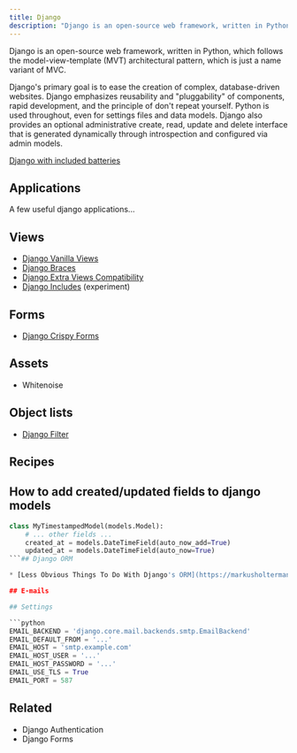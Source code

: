 ```yaml
---
title: Django
description: "Django is an open-source web framework, written in Python, which follows the model-view-template (MVT) architectural pattern, which is just a name variant of MV"
---
```


Django is an open-source web framework, written in Python, which follows the model-view-template (MVT) architectural pattern, which is just a name variant of MVC.

Django's primary goal is to ease the creation of complex, database-driven websites. Django emphasizes reusability and "pluggability" of components, rapid development, and the principle of don't repeat yourself. Python is used throughout, even for settings files and data models. Django also provides an optional administrative create, read, update and delete interface that is generated dynamically through introspection and configured via admin models.

[Django with included batteries](https://django-zero.github.io/)

## Applications

A few useful django applications...

## Views

* [Django Vanilla Views](http://django-vanilla-views.org/)
* [Django Braces](https://django-braces.readthedocs.io/)
* [Django Extra Views Compatibility](http://django-vanilla-views.org/topics/django-extra-views-compatibility)
* [Django Includes](https://github.com/hartym/django-includes) (experiment)

## Forms

* [Django Crispy Forms](https://django-crispy-forms.readthedocs.io/)

## Assets

* Whitenoise

## Object lists

* [Django Filter](https://django-filter.readthedocs.io/)

## Recipes

## How to add created/updated fields to django models

```python
class MyTimestampedModel(models.Model):
    # ... other fields ...
    created_at = models.DateTimeField(auto_now_add=True)
    updated_at = models.DateTimeField(auto_now=True)
```## Django ORM

* [Less Obvious Things To Do With Django's ORM](https://markusholtermann.eu/2019/03/less-obvious-things-to-do-with-djangos-orm/)

## E-mails

## Settings

```python
EMAIL_BACKEND = 'django.core.mail.backends.smtp.EmailBackend'
EMAIL_DEFAULT_FROM = '...'
EMAIL_HOST = 'smtp.example.com'
EMAIL_HOST_USER = '...'
EMAIL_HOST_PASSWORD = '...'
EMAIL_USE_TLS = True
EMAIL_PORT = 587
```
## Related

* <Link to="./authentication">Django Authentication</Link>
* <Link to="../djangoforms">Django Forms</Link>